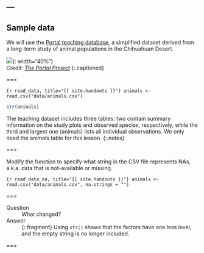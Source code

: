 ---
---

## Sample data

We will use the [Portal teaching database](http://github.com/weecology/portal-teachingdb), a simplified dataset derived from a long-term study of animal populations in the Chihuahuan Desert.

![]({{ site.baseurl }}/images/portal-oct-07-15.jpg){: width="40%"}  
*Credit: [The Portal Project](https://portalproject.wordpress.com)*
{:.captioned}

===

```{r read_data, title="{{ site.handouts }}"}
animals <- read.csv("data/animals.csv")
```

```r
str(animals)
```

The teaching dataset includes three tables: two contain summary information on the study plots and observed species, respectively, while the third and largest one (animals) lists all individual observations. We only need the animals table for this lesson.
{:.notes}

===

Modify the function to specify what string in the CSV file represents NAs, a.k.a. data that is not-available or missing.

```{r read_data_na, title="{{ site.handouts }}"}
animals <- read.csv("data/animals.csv", na.strings = "")
```

===

Question
: What changed?

Answer
: {:.fragment} Using `str()` shows that the factors have one less level, and the empty string is no longer included.

===

